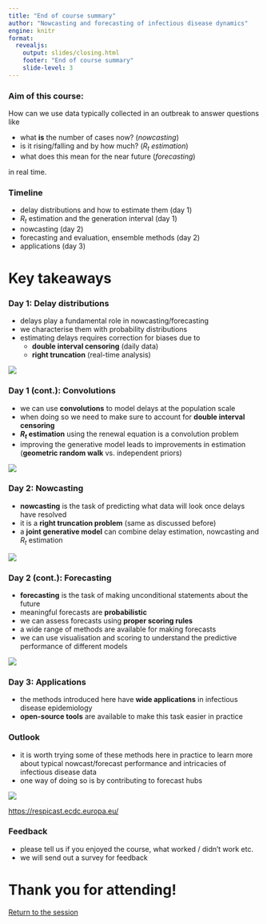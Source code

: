 ```yaml
---
title: "End of course summary"
author: "Nowcasting and forecasting of infectious disease dynamics"
engine: knitr
format:
  revealjs:
    output: slides/closing.html
    footer: "End of course summary"
    slide-level: 3
---
```


### Aim of this course:

How can we use data typically collected in an outbreak to answer questions like

- what **is** the number of cases now? (*nowcasting*)
- is it rising/falling and by how much? (*$R_t$ estimation*)
- what does this mean for the near future (*forecasting*)

in real time.

### Timeline

- delay distributions and how to estimate them (day 1)
- $R_t$ estimation and the generation interval (day 1)
- nowcasting (day 2)
- forecasting and evaluation, ensemble methods (day 2)
- applications (day 3)

# Key takeaways

### Day 1: Delay distributions {.smaller}

- delays play a fundamental role in nowcasting/forecasting
- we characterise them with probability distributions
- estimating delays requires correction for biases due to
  - **double interval censoring** (daily data)
  - **right truncation** (real-time analysis)
  
![](figures/truncation_final.png)

### Day 1 (cont.): Convolutions {.smaller}

- we can use **convolutions** to model delays at the population scale
- when doing so we need to make sure to account for **double interval censoring**
- **$R_t$ estimation** using the renewal equation is a convolution problem
- improving the generative model leads to improvements in estimation (**geometric random walk** vs. independent priors)

![](figures/infections_onset_sketch.png)

### Day 2: Nowcasting {.smaller}

- **nowcasting** is the task of predicting what data will look once delays have resolved
- it is a **right truncation problem** (same as discussed before)
- a **joint generative model** can combine delay estimation, nowcasting and $R_t$ estimation

![](figures/complete_reporting_triangle.png)

### Day 2 (cont.): Forecasting {.smaller}

- **forecasting** is the task of making unconditional statements about the future
- meaningful forecasts are **probabilistic**
- we can assess forecasts using **proper scoring rules**
- a wide range of methods are available for making forecasts
- we can use visualisation and scoring to understand the predictive performance of different models

![](figures/pit-log-scale.png)

### Day 3: Applications {.smaller}

- the methods introduced here have **wide applications** in infectious disease epidemiology
- **open-source tools** are available to make this task easier in practice

### Outlook {.smaller}

- it is worth trying some of these methods here in practice to learn more about typical nowcast/forecast performance and intricacies of infectious disease data
- one way of doing so is by contributing to forecast hubs

![](figures/respicast.png)

[https://respicast.ecdc.europa.eu/](https://respicast.ecdc.europa.eu/)

### Feedback {.smaller}

- please tell us if you enjoyed the course, what worked / didn't work etc.
- we will send out a survey for feedback

# Thank you for attending!

[Return to the session](../end-of-course-summary-and-discussion)
